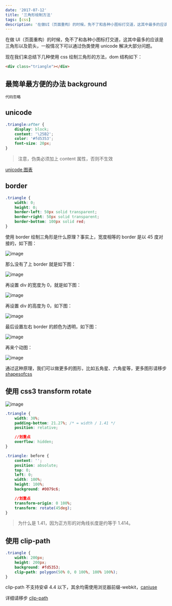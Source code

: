 ```yaml
---
date: '2017-07-12'
title: '三角形绘制方法'
tags: [css]
description: '在做UI（页面重构）的时候，免不了和各种小图标打交道，这其中最多的应该是三角形以及箭头'
---
```


在做 UI（页面重构）的时候，免不了和各种小图标打交道，这其中最多的应该是三角形以及箭头，一般情况下可以通过伪类使用 unicode 解决大部分问题。

现在我们来总结下几种使用 css 绘制三角形的方法，dom 结构如下：

```html
<div class="triangle"></div>
```

## 最简单最方便的办法 background

```
代码忽略
```

## unicode

```css
.triangle:after {
	display: block;
	content: '\25B2';
	color: '#fd5353';
	font-size: 20px;
}
```

> 注意，伪类必须加上 content 属性，否则不生效

[unicode 图表](http://www.w3cplus.com/solution/css3content/images/html.png)

## border

```css
.triangle {
	width: 0;
	height: 0;
	border-left: 50px solid transparent;
	border-right: 50px solid transparent;
	border-bottom: 100px solid red;
}
```

使用 border 绘制三角形是什么原理？事实上，宽度相等的 border 是以 45 度对接的，如下图：

![image](https://i.stack.imgur.com/hZefy.png)

那么没有了上 border 就是如下图：

![image](https://i.stack.imgur.com/uV9Q5.png)

再设置 div 的宽度为 0，就是如下图：

![image](https://i.stack.imgur.com/K1A7G.png)

再设置 div 的高度为 0，如下图：

![image](https://i.stack.imgur.com/NsmsW.png)

最后设置左右 border 的颜色为透明，如下图：

![image](https://i.stack.imgur.com/B42zY.png)

再来个动图：

![image](https://i.stack.imgur.com/vYvqa.gif)

通过这种原理，我们可以做更多的图形，比如五角星、六角星等，更多图形请移步[shapesofcss](https://css-tricks.com/examples/ShapesOfCSS/)

## 使用 css3 transform rotate

![image](https://i.stack.imgur.com/mEaS1.jpg)

```css
.triangle {
	width: 30%;
	padding-bottom: 21.27%; /* = width / 1.41 */
	position: relative;

	//划重点
	overflow: hidden;
}

.triangle: before {
	content: '';
	position: absolute;
	top: 0;
	left: 0;
	width: 100%;
	height: 100%;
	background: #0079c6;

	//划重点
	transform-origin: 0 100%;
	transform: rotate(45deg);
}
```

> 为什么是 1.41，因为正方形的对角线长度是约等于 1.414。

## 使用 clip-path

```css
.triangle {
	width: 200px;
	height: 200px;
	background: #fd5353;
	clip-path: polygon(50% 0, 0 100%, 100% 100%);
}
```

clip-path 不支持安卓 4.4 以下，其余均需使用浏览器前缀-webkit，[caniuse](http://caniuse.com/#feat=css-clip-path)

详细请移步 [clip-path](https://developer.mozilla.org/zh-CN/docs/Web/CSS/clip-path)
